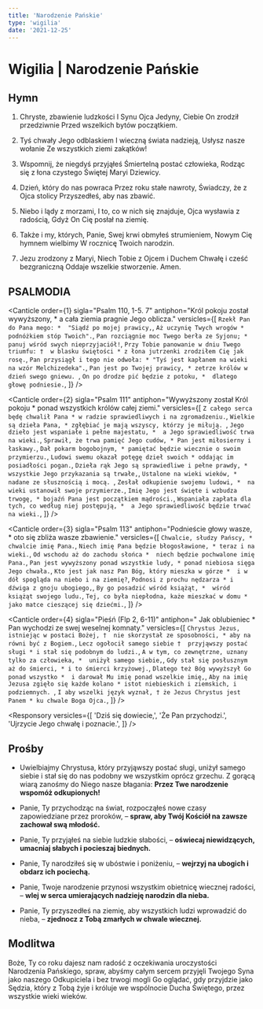 ```yaml
---
title: 'Narodzenie Pańskie'
type: 'wigilia'
date: '2021-12-25'
---
```


# Wigilia | Narodzenie Pańskie

<OpeningVersicle />

## Hymn

1. Chryste, zbawienie ludzkości
   I Synu Ojca Jedyny,
   Ciebie On zrodził przedziwnie
   Przed wszelkich bytów początkiem.

2. Tyś chwały Jego odblaskiem
   I wieczną świata nadzieją,
   Usłysz nasze wołanie
   Ze wszystkich ziemi zakątków!

3. Wspomnij, że niegdyś przyjąłeś
   Śmiertelną postać człowieka,
   Rodząc się z łona czystego
   Świętej Maryi Dziewicy.

4. Dzień, który do nas powraca
   Przez roku stałe nawroty,
   Świadczy, że z Ojca stolicy
   Przyszedłeś, aby nas zbawić.

5. Niebo i lądy z morzami,
   I to, co w nich się znajduje,
   Ojca wysławia z radością,
   Gdyż On Cię posłał na ziemię.

6. Także i my, których, Panie,
   Swej krwi obmyłeś strumieniem,
   Nowym Cię hymnem wielbimy
   W rocznicę Twoich narodzin.

7. Jezu zrodzony z Maryi,
   Niech Tobie z Ojcem i Duchem
   Chwałę i cześć bezgraniczną
   Oddaje wszelkie stworzenie. Amen.

## PSALMODIA

<Canticle
  order={1}
  sigla="Psalm 110, 1-5. 7"
  antiphon="Król pokoju został wywyższony, * a cała ziemia pragnie Jego oblicza."
  versicles={[
    `Rzekł Pan do Pana mego: * 
"Siądź po mojej prawicy,`,
    `Aż uczynię Twych wrogów * 
podnóżkiem stóp Twoich".`,
    `Pan rozciągnie moc Twego berła ze Syjonu; * 
panuj wśród swych nieprzyjaciół!`,
    `Przy Tobie panowanie w dniu Twego triumfu: † 
w blasku świętości *
z łona jutrzenki zrodziłem Cię jak rosę.`,
    `Pan przysiągł i tego nie odwoła: *
"Tyś jest kapłanem na wieki na wzór Melchizedeka".`,
    `Pan jest po Twojej prawicy, *
zetrze królów w dzień swego gniewu. `,
    `On po drodze pić będzie z potoku, * 
dlatego głowę podniesie.`,
  ]}
/>

<Canticle
  order={2}
  sigla="Psalm 111"
  antiphon="Wywyższony został Król pokoju * ponad wszystkich królów całej ziemi."
  versicles={[
    `Z całego serca będę chwalił Pana *
w radzie sprawiedliwych i na zgromadzeniu.`,
    `Wielkie są dzieła Pana, *
zgłębiać je mają wszyscy, którzy je miłują. `,
    `Jego dzieło jest wspaniałe i pełne majestatu, * 
a Jego sprawiedliwość trwa na wieki.`,
    `Sprawił, że trwa pamięć Jego cudów, *
Pan jest miłosierny i łaskawy.`,
    `Dał pokarm bogobojnym, *
pamiętać będzie wiecznie o swoim przymierzu.`,
    `Ludowi swemu okazał potęgę dzieł swoich *
oddając im posiadłości pogan.`,
    `Dzieła rąk Jego są sprawiedliwe i pełne prawdy, * 
wszystkie Jego przykazania są trwałe,`,
    `Ustalone na wieki wieków, *
nadane ze słusznością i mocą. `,
    `Zesłał odkupienie swojemu ludowi, * 
na wieki ustanowił swoje przymierze.`,
    `Imię Jego jest święte i wzbudza trwogę, *
bojaźń Pana jest początkiem mądrości.`,
    `Wspaniała zapłata dla tych, co według niej postępują, * 
a Jego sprawiedliwość będzie trwać na wieki.`,
  ]}
/>

<Canticle
  order={3}
  sigla="Psalm 113"
  antiphon="Podnieście głowy wasze, * oto się zbliża wasze zbawienie."
  versicles={[
    `Chwalcie, słudzy Pańscy, * 
chwalcie imię Pana.`,
    `Niech imię Pana będzie błogosławione, *
teraz i na wieki.`,
    `Od wschodu aż do zachodu słońca * 
niech będzie pochwalone imię Pana.`,
    `Pan jest wywyższony ponad wszystkie ludy, *
ponad niebiosa sięga Jego chwała.`,
    `Kto jest jak nasz Pan Bóg, który mieszka w górze * 
i w dół spogląda na niebo i na ziemię?`,
    `Podnosi z prochu nędzarza *
i dźwiga z gnoju ubogiego,`,
    `By go posadzić wśród książąt, * 
wśród książąt swojego ludu.`,
    `Tej, co była niepłodna, każe mieszkać w domu *
jako matce cieszącej się dziećmi.`,
  ]}
/>

<Canticle
  order={4}
  sigla="Pieśń (Flp 2, 6-11)"
  antiphon=" Jak oblubieniec * Pan wychodzi ze swej weselnej komnaty."
  versicles={[
    `Chrystus Jezus, istniejąc w postaci Bożej, † 
nie skorzystał ze sposobności, *
aby na równi być z Bogiem.`,
    `Lecz ogołocił samego siebie † 
przyjąwszy postać sługi *
i stał się podobnym do ludzi.`,
    `A w tym, co zewnętrzne, uznany tylko za człowieka, * 
uniżył samego siebie,`,
    `Gdy stał się posłusznym aż do śmierci, *
i to śmierci krzyżowej.`,
    `Dlatego też Bóg wywyższył Go ponad wszystko * 
i darował Mu imię ponad wszelkie imię,`,
    `Aby na imię Jezusa zgięło się każde kolano *
istot niebieskich i ziemskich, i podziemnych. `,
    `I aby wszelki język wyznał, †
że Jezus Chrystus jest Panem *
ku chwale Boga Ojca.`,
  ]}
/>

<Passage
  sigla="Ga 4, 4-5"
  passage="Gdy nadeszła pełnia czasu, zesłał Bóg Syna swego, zrodzonego z niewiasty, zrodzonego pod Prawem, aby wykupił tych, którzy podlegali Prawu, abyśmy mogli otrzymać przybrane synostwo."
/>

<Responsory
  versicles={[
    'Dziś się dowiecie,',
    'Że Pan przychodzi.',
    'Ujrzycie Jego chwałę i poznacie.',
  ]}
/>

<Magnificat antiphon="Kiedy wzejdzie słońce na niebie, * ujrzycie Króla królów, który wychodzi od Ojca, / jak oblubieniec ze swej komnaty." />

## Prośby

- Uwielbiajmy Chrystusa, który przyjąwszy postać sługi, uniżył samego siebie i stał się do nas podobny we wszystkim oprócz grzechu. Z gorącą wiarą zanośmy do Niego nasze błagania: **Przez Twe narodzenie wspomóż odkupionych!**

- Panie, Ty przychodząc na świat, rozpocząłeś nowe czasy zapowiedziane przez proroków, – **spraw, aby Twój Kościół na zawsze zachował swą młodość.**

- Panie, Ty przyjąłeś na siebie ludzkie słabości, – **oświecaj niewidzących, umacniaj słabych i pocieszaj biednych.**

- Panie, Ty narodziłeś się w ubóstwie i poniżeniu, – **wejrzyj na ubogich i obdarz ich pociechą.**

- Panie, Twoje narodzenie przynosi wszystkim obietnicę wiecznej radości, – **wlej w serca umierających nadzieję narodzin dla nieba.**

- Panie, Ty przyszedłeś na ziemię, aby wszystkich ludzi wprowadzić do nieba, – **zjednocz z Tobą zmarłych w chwale wiecznej.**

<CustomIntercessions />

<KyrieEleison />

<LordsPrayer />

## Modlitwa

Boże, Ty co roku dajesz nam radość z oczekiwania uroczystości Narodzenia Pańskiego, spraw, abyśmy całym sercem przyjęli Twojego Syna jako naszego Odkupiciela i bez trwogi mogli Go oglądać, gdy przyjdzie jako Sędzia, który z Tobą żyje i króluje we wspólnocie Ducha Świętego, przez wszystkie wieki wieków.

<Amen />

<BlessingAndConcludingVersicle />

<SalveRegina />
